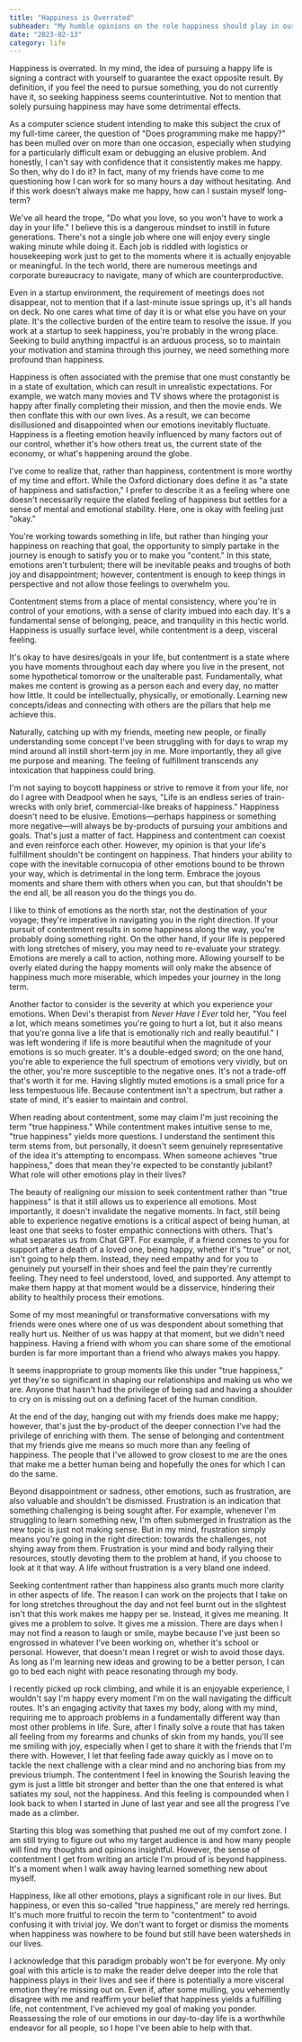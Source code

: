 ```yaml
---
title: "Happiness is Overrated"
subheader: "My humble opinions on the role happiness should play in our lives"
date: "2023-02-13"
category: life
---
```


<ArticleContent>

Happiness is overrated. In my mind, the idea of pursuing a happy life is signing a contract with yourself to guarantee the exact opposite result. By definition, if you feel the need to pursue something, you do not currently have it, so seeking happiness seems counterintuitive. Not to mention that solely pursuing happiness may have some detrimental effects.

As a computer science student intending to make this subject the crux of my full-time career, the question of "Does programming make me happy?" has been mulled over on more than one occasion, especially when studying for a particularly difficult exam or debugging an elusive problem. And honestly, I can't say with confidence that it consistently makes me happy. So then, why do I do it? In fact, many of my friends have come to me questioning how I can work for so many hours a day without hesitating. And if this work doesn't always make me happy, how can I sustain myself long-term?

We've all heard the trope, "Do what you love, so you won't have to work a day in your life." I believe this is a dangerous mindset to instill in future generations. There's not a single job where one will enjoy every single waking minute while doing it. Each job is riddled with logistics or housekeeping work just to get to the moments where it is actually enjoyable or meaningful. In the tech world, there are numerous meetings and corporate bureaucracy to navigate, many of which are counterproductive.

Even in a startup environment, the requirement of meetings does not disappear, not to mention that if a last-minute issue springs up, it's all hands on deck. No one cares what time of day it is or what else you have on your plate. It's the collective burden of the entire team to resolve the issue. If you work at a startup to seek happiness, you're probably in the wrong place. Seeking to build anything impactful is an arduous process, so to maintain your motivation and stamina through this journey, we need something more profound than happiness.

Happiness is often associated with the premise that one must constantly be in a state of exultation, which can result in unrealistic expectations. For example, we watch many movies and TV shows where the protagonist is happy after finally completing their mission, and then the movie ends. We then conflate this with our own lives. As a result, we can become disillusioned and disappointed when our emotions inevitably fluctuate. Happiness is a fleeting emotion heavily influenced by many factors out of our control, whether it's how others treat us, the current state of the economy, or what's happening around the globe.

I've come to realize that, rather than happiness, contentment is more worthy of my time and effort. While the Oxford dictionary does define it as "a state of happiness and satisfaction," I prefer to describe it as a feeling where one doesn't necessarily require the elated feeling of happiness but settles for a sense of mental and emotional stability. Here, one is okay with feeling just "okay."

You're working towards something in life, but rather than hinging your happiness on reaching that goal, the opportunity to simply partake in the journey is enough to satisfy you or to make you "content." In this state, emotions aren't turbulent; there will be inevitable peaks and troughs of both joy and disappointment; however, contentment is enough to keep things in perspective and not allow those feelings to overwhelm you.

Contentment stems from a place of mental consistency, where you're in control of your emotions, with a sense of clarity imbued into each day. It's a fundamental sense of belonging, peace, and tranquility in this hectic world. Happiness is usually surface level, while contentment is a deep, visceral feeling.

It's okay to have desires/goals in your life, but contentment is a state where you have moments throughout each day where you live in the present, not some hypothetical tomorrow or the unalterable past. Fundamentally, what makes me content is growing as a person each and every day, no matter how little. It could be intellectually, physically, or emotionally. Learning new concepts/ideas and connecting with others are the pillars that help me achieve this.

Naturally, catching up with my friends, meeting new people, or finally understanding some concept I've been struggling with for days to wrap my mind around all instill short-term joy in me. More importantly, they all give me purpose and meaning. The feeling of fulfillment transcends any intoxication that happiness could bring.

I'm not saying to boycott happiness or strive to remove it from your life, nor do I agree with Deadpool when he says, "Life is an endless series of train-wrecks with only brief, commercial-like breaks of happiness." Happiness doesn't need to be elusive. Emotions&mdash;perhaps happiness or something more negative&mdash;will always be by-products of pursuing your ambitions and goals. That's just a matter of fact. Happiness and contentment can coexist and even reinforce each other. However, my opinion is that your life's fulfillment shouldn't be contingent on happiness. That hinders your ability to cope with the inevitable cornucopia of other emotions bound to be thrown your way, which is detrimental in the long term. Embrace the joyous moments and share them with others when you can, but that shouldn't be the end all, be all reason you do the things you do.

I like to think of emotions as the north star, not the destination of your voyage; they're imperative in navigating you in the right direction. If your pursuit of contentment results in some happiness along the way, you're probably doing something right. On the other hand, if your life is peppered with long stretches of misery, you may need to re-evaluate your strategy. Emotions are merely a call to action, nothing more. Allowing yourself to be overly elated during the happy moments will only make the absence of happiness much more miserable, which impedes your journey in the long term.

Another factor to consider is the severity at which you experience your emotions. When Devi's therapist from _Never Have I Ever_ told her, "You feel a lot, which means sometimes you're going to hurt a lot, but it also means that you're gonna live a life that is emotionally rich and really beautiful." I was left wondering if life is more beautiful when the magnitude of your emotions is so much greater. It's a double-edged sword; on the one hand, you're able to experience the full spectrum of emotions very vividly, but on the other, you're more susceptible to the negative ones. It's not a trade-off that's worth it for me. Having slightly muted emotions is a small price for a less tempestuous life. Because contentment isn't a spectrum, but rather a state of mind, it's easier to maintain and control.

When reading about contentment, some may claim I'm just recoining the term "true happiness." While contentment makes intuitive sense to me, "true happiness" yields more questions. I understand the sentiment this term stems from, but personally, it doesn't seem genuinely representative of the idea it's attempting to encompass. When someone achieves "true happiness," does that mean they're expected to be constantly jubilant? What role will other emotions play in their lives?

The beauty of realigning our mission to seek contentment rather than "true happiness" is that it still allows us to experience all emotions. Most importantly, it doesn't invalidate the negative moments. In fact, still being able to experience negative emotions is a critical aspect of being human, at least one that seeks to foster empathic connections with others. That's what separates us from Chat GPT. For example, if a friend comes to you for support after a death of a loved one, being happy, whether it's "true" or not, isn't going to help them. Instead, they need empathy and for you to genuinely put yourself in their shoes and feel the pain they're currently feeling. They need to feel understood, loved, and supported. Any attempt to make them happy at that moment would be a disservice, hindering their ability to healthily process their emotions.

Some of my most meaningful or transformative conversations with my friends were ones where one of us was despondent about something that really hurt us. Neither of us was happy at that moment, but we didn't need happiness. Having a friend with whom you can share some of the emotional burden is far more important than a friend who always makes you happy.

It seems inappropriate to group moments like this under "true happiness," yet they're so significant in shaping our relationships and making us who we are. Anyone that hasn't had the privilege of being sad and having a shoulder to cry on is missing out on a defining facet of the human condition.

At the end of the day, hanging out with my friends does make me happy; however, that's just the by-product of the deeper connection I've had the privilege of enriching with them. The sense of belonging and contentment that my friends give me means so much more than any feeling of happiness. The people that I've allowed to grow closest to me are the ones that make me a better human being and hopefully the ones for which I can do the same.

Beyond disappointment or sadness, other emotions, such as frustration, are also valuable and shouldn't be dismissed. Frustration is an indication that something challenging is being sought after. For example, whenever I'm struggling to learn something new, I'm often submerged in frustration as the new topic is just not making sense. But in my mind, frustration simply means you're going in the right direction: towards the challenges, not shying away from them. Frustration is your mind and body rallying their resources, stoutly devoting them to the problem at hand, if you choose to look at it that way. A life without frustration is a very bland one indeed.

Seeking contentment rather than happiness also grants much more clarity in other aspects of life. The reason I can work on the projects that I take on for long stretches throughout the day and not feel burnt out in the slightest isn't that this work makes me happy per se. Instead, it gives me meaning. It gives me a problem to solve. It gives me a mission. There are days when I may not find a reason to laugh or smile, maybe because I've just been so engrossed in whatever I've been working on, whether it's school or personal. However, that doesn't mean I regret or wish to avoid those days. As long as I'm learning new ideas and growing to be a better person, I can go to bed each night with peace resonating through my body.

I recently picked up rock climbing, and while it is an enjoyable experience, I wouldn't say I'm happy every moment I'm on the wall navigating the difficult routes. It's an engaging activity that taxes my body, along with my mind, requiring me to approach problems in a fundamentally different way than most other problems in life. Sure, after I finally solve a route that has taken all feeling from my forearms and chunks of skin from my hands, you'll see me smiling with joy, especially when I get to share it with the friends that I'm there with. However, I let that feeling fade away quickly as I move on to tackle the next challenge with a clear mind and no anchoring bias from my previous triumph. The contentment I feel in knowing the Sourish leaving the gym is just a little bit stronger and better than the one that entered is what satiates my soul, not the happiness. And this feeling is compounded when I look back to when I started in June of last year and see all the progress I've made as a climber.

Starting this blog was something that pushed me out of my comfort zone. I am still trying to figure out who my target audience is and how many people will find my thoughts and opinions insightful. However, the sense of contentment I get from writing an article I'm proud of is beyond happiness. It's a moment when I walk away having learned something new about myself.

Happiness, like all other emotions, plays a significant role in our lives. But happiness, or even this so-called "true happiness," are merely red herrings. It's much more fruitful to recoin the term to "contentment" to avoid confusing it with trivial joy. We don't want to forget or dismiss the moments when happiness was nowhere to be found but still have been watersheds in our lives.

I acknowledge that this paradigm probably won't be for everyone. My only goal with this article is to make the reader delve deeper into the role that happiness plays in their lives and see if there is potentially a more visceral emotion they're missing out on. Even if, after some mulling, you vehemently disagree with me and reaffirm your belief that happiness yields a fulfilling life, not contentment, I've achieved my goal of making you ponder. Reassessing the role of our emotions in our day-to-day life is a worthwhile endeavor for all people, so I hope I've been able to help with that.

</ArticleContent>